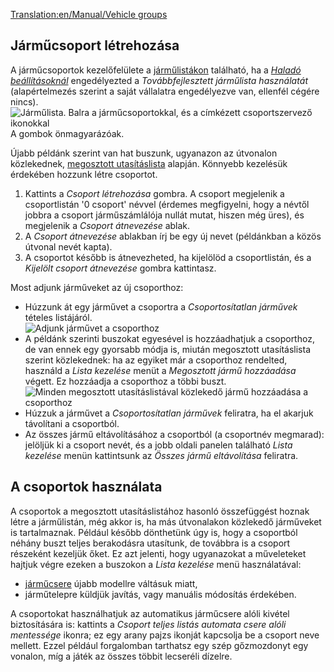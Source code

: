 [[Translation:en/Manual/Vehicle groups]]


{{hu/Oktatás}}

== Járműcsoport létrehozása ==

A járműcsoportok kezelőfelülete a [[hu/Manual/Járműlisták|járműlistákon]] található, ha a ''[[hu/Haladó beállítások#Megjelenítés|Haladó beállításoknál]]'' engedélyezted a ''Továbbfejlesztett járműlista használatát'' (alapértelmezés szerint a saját vállalatra engedélyezve van, ellenfél cégére nincs).
[[File:en/Groups-ungrouped.png|none|frame|Járműlista. Balra a járműcsoportokkal, és a címkézett csoportszervező ikonokkal]]
A gombok önmagyarázóak.

Újabb példánk szerint van hat buszunk, ugyanazon az útvonalon közlekednek, [[hu/Járművek utasításlistája#Megosztott utasításlista|megosztott utasításlista]] alapján. Könnyebb kezelésük érdekében hozzunk létre csoportot.
{{hu/Megjegyzés|Egy jármű csak egy csoportban szerepelhet.<br/>A járművek csak a járműlistájukon vehetnek részt csoportban (vonatok, közúti járművek, hajók, repülők).}}
# Kattints a ''Csoport létrehozása'' gombra. A csoport megjelenik a csoportlistán '0 csoport' névvel (érdemes megfigyelni, hogy a névtől jobbra a csoport járműszámlálója nullát mutat, hiszen még üres), és megjelenik a ''Csoport átnevezése'' ablak.
# A ''Csoport átnevezése'' ablakban írj be egy új nevet (példánkban a közös útvonal nevét kapta). 
# A csoportot később is átnevezheted, ha kijelölöd a csoportlistán, és a ''Kijelölt csoport átnevezése'' gombra kattintasz.


Most adjunk járműveket az új csoporthoz:
* Húzzunk át egy járművet a csoportra a ''Csoportosítatlan járművek'' tételes listájáról.<br/>[[File:en/Groups-dragbus.png|center|frame|Adjunk járművet a csoporthoz]]
* A példánk szerinti buszokat egyesével is hozzáadhatjuk a csoporthoz, de van ennek egy gyorsabb módja is, miután megosztott utasításlista szerint közlekednek: ha az egyiket már a csoporthoz rendelted, használd a ''Lista kezelése'' menüt  a ''Megosztott jármű hozzáadása'' végett. Ez hozzáadja a csoporthoz a többi buszt.<br/>[[File:en/Groups-addshared.png|center|frame|Minden megosztott utasításlistával közlekedő jármű hozzáadása a csoporthoz]]
* Húzzuk a járművet a ''Csoportosítatlan járművek'' feliratra, ha el akarjuk távolítani a csoportból.
* Az összes jármű eltávolításához a csoportból (a csoportnév megmarad): jelöljük ki a csoport nevét, és a jobb oldali panelen található ''Lista kezelése'' menün kattintsunk az ''Összes jármű eltávolítása'' feliratra.

== A csoportok használata ==
A csoportok a megosztott utasításlistához hasonló összefüggést hoznak létre a járműlistán, még akkor is, ha más útvonalakon közlekedő járműveket is tartalmaznak. Például később dönthetünk úgy is, hogy a csoportból néhány buszt teljes berakodásra utasítunk, de továbbra is a csoport részeként kezeljük őket. Ez azt jelenti, hogy ugyanazokat a műveleteket hajtjuk végre ezeken a buszokon a ''Lista kezelése'' menü használatával:
* [[hu/Manual/Járműcsere|járműcsere]] újabb modellre váltásuk miatt,
* járműtelepre küldjük javítás, vagy manuális módosítás érdekében.

A csoportokat használhatjuk az automatikus járműcsere alóli kivétel biztosítására is: kattints a ''Csoport teljes listás automata csere alóli mentessége'' ikonra; ez egy arany pajzs ikonját kapcsolja be a csoport neve mellett. 
Ezzel például forgalomban tarthatsz egy szép gőzmozdonyt egy vonalon, míg a játék az összes többit lecseréli dízelre.